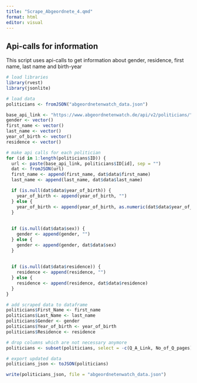 ```yaml
---
title: "Scrape_Abgeordnete_4.qmd"
format: html
editor: visual
---
```


## Api-calls for information

This script uses api-calls to get information about gender, residence, first name, last name and birth-year

```r
# load libraries
library(rvest)
library(jsonlite)

# load data
politicians <- fromJSON("abgeordnetenwatch_data.json")
```

```r
base_api_link <- "https://www.abgeordnetenwatch.de/api/v2/politicians/"
gender <- vector()
first_name <- vector()
last_name <- vector()
year_of_birth <- vector()
residence <- vector()

# make api calls for each politician
for (id in 1:length(politicians$ID)) {
  url <- paste(base_api_link, politicians$ID[id], sep = "")
  dat <- fromJSON(url)
  first_name <- append(first_name, dat$data$first_name)
  last_name <- append(last_name, dat$data$last_name)

  if (is.null(dat$data$year_of_birth)) {
    year_of_birth <- append(year_of_birth, "")
  } else {
    year_of_birth <- append(year_of_birth, as.numeric(dat$data$year_of_birth))
  }
  
  
  if (is.null(dat$data$sex)) {
    gender <- append(gender, "")
  } else {
    gender <- append(gender, dat$data$sex)
  }
  
  
  if (is.null(dat$data$residence)) {
    residence <- append(residence, "")
  } else {
    residence <- append(residence, dat$data$residence)
  }
}
```

```r
# add scraped data to dataframe
politicians$First_Name <- first_name
politicians$Last_Name <- last_name
politicians$Gender <- gender
politicians$Year_of_birth <- year_of_birth
politicians$Residence <- residence
```

```r
# drop columns which are not necessary anymore
politicians <- subset(politicians, select = -c(Q_A_Link, No_of_Q_pages))

```

```r
# export updated data
politicians_json <- toJSON(politicians)

write(politicians_json, file = "abgeordnetenwatch_data.json")
```
